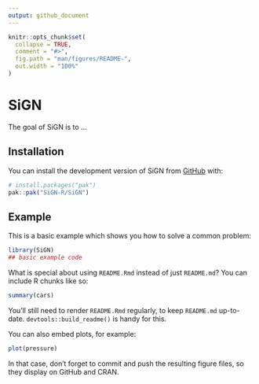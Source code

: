 ```yaml
---
output: github_document
---
```


<!-- README.md is generated from README.Rmd. Please edit that file -->

```r
knitr::opts_chunk$set(
  collapse = TRUE,
  comment = "#>",
  fig.path = "man/figures/README-",
  out.width = "100%"
)
```

# SiGN

<!-- badges: start -->
<!-- badges: end -->

The goal of SiGN is to ...

## Installation

You can install the development version of SiGN from [GitHub](https://github.com/) with:

``` r
# install.packages("pak")
pak::pak("SiGN-R/SiGN")
```

## Example

This is a basic example which shows you how to solve a common problem:

```r
library(SiGN)
## basic example code
```

What is special about using `README.Rmd` instead of just `README.md`? You can include R chunks like so:

```r
summary(cars)
```

You'll still need to render `README.Rmd` regularly, to keep `README.md` up-to-date. `devtools::build_readme()` is handy for this.

You can also embed plots, for example:

```r
plot(pressure)
```

In that case, don't forget to commit and push the resulting figure files, so they display on GitHub and CRAN.
